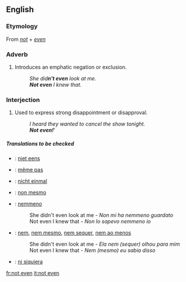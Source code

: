 ==English==

===Etymology===
From ''[[not]]'' + ''[[even]]''

===Adverb===
{{en-adv|pos=[[not]] [[even]]|-}}

# Introduces an emphatic negation or exclusion.
#: ''She did'''n't even''' look at me.''
#: '''''Not even''' I knew that.''

===Interjection===
{{en-intj|pos=[[not]] [[even]]}}

# {{colloquial}} Used to express strong disappointment or disapproval.
#: ''I heard they wanted to cancel the show tonight.''
#: '''''Not even!''''''

=====Translations to be checked=====
{{checktrans}}
*{{ttbc|Dutch}}: [[niet eens]]
*{{ttbc|French}}: [[même pas]]
*{{ttbc|German}}: [[nicht einmal]]
*{{ttbc|Interlingua}}: [[non mesmo]]
*{{ttbc|Italian}}: [[nemmeno]]
*:She didn't even look at me - ''Non mi ha nemmeno guardato''
*:Not even I knew that - ''Non lo sapevo nemmeno io''
*{{ttbc|Portuguese}}: [[nem]], [[nem mesmo]], [[nem sequer]], [[nem ao menos]]
*:She didn't even look at me - ''Ela nem (sequer) olhou para mim''
*:Not even I knew that - ''Nem (mesmo) eu sabia disso''
*{{ttbc|Spanish}}: [[ni siquiera]]

[[fr:not even]]
[[it:not even]]